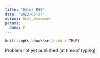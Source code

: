 ```yaml
---
title: "Euler 890"
date: '2023-05-27'
output: html_document
params:
  done: F
---
```


```r
knitr::opts_chunk$set(echo = TRUE)
```

Problem not yet published (at time of typing)